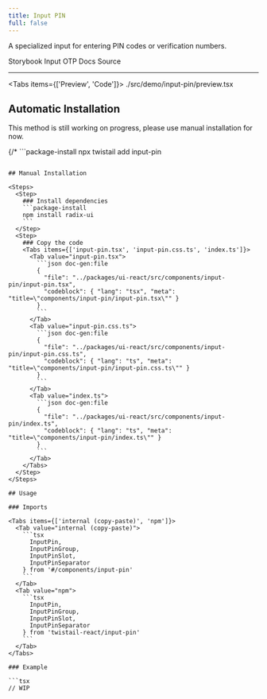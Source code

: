 ```yaml
---
title: Input PIN
full: false
---
```


A specialized input for entering PIN codes or verification numbers.

<Badges>
  <BadgeLink href="https://storybook.twistail.com/?path=/docs/base-components-input-pin--docs" external>
    Storybook
  </BadgeLink>
  <BadgeLink href="https://input-otp.rodz.dev" external>
    Input OTP Docs
  </BadgeLink>
  <BadgeLink href="https://github.com/riipandi/twistail/tree/main/packages/ui-react/src/components/input-pin" external>
    Source
  </BadgeLink>
</Badges>

---


<Tabs items={['Preview', 'Code']}>
  <Tab value="Preview" className="rounded-b-xl flex min-h-44 flex-wrap items-center justify-center gap-4 py-20 not-prose">
    <Demo />
  </Tab>
  <Tab value="Code">
    <include cwd lang="tsx">./src/demo/input-pin/preview.tsx</include>
  </Tab>
</Tabs>

## Automatic Installation

<Callout type='warn'>
  This method is still working on progress, please use manual installation for now.
</Callout>

{/* ```package-install
npx twistail add input-pin
``` */}

## Manual Installation

<Steps>
  <Step>
    ### Install dependencies
    ```package-install
    npm install radix-ui
    ```
  </Step>
  <Step>
    ### Copy the code
    <Tabs items={['input-pin.tsx', 'input-pin.css.ts', 'index.ts']}>
      <Tab value="input-pin.tsx">
        ```json doc-gen:file
        {
          "file": "../packages/ui-react/src/components/input-pin/input-pin.tsx",
          "codeblock": { "lang": "tsx", "meta": "title=\"components/input-pin/input-pin.tsx\"" }
        }
        ```
      </Tab>
      <Tab value="input-pin.css.ts">
        ```json doc-gen:file
        {
          "file": "../packages/ui-react/src/components/input-pin/input-pin.css.ts",
          "codeblock": { "lang": "ts", "meta": "title=\"components/input-pin/input-pin.css.ts\"" }
        }
        ```
      </Tab>
      <Tab value="index.ts">
        ```json doc-gen:file
        {
          "file": "../packages/ui-react/src/components/input-pin/index.ts",
          "codeblock": { "lang": "ts", "meta": "title=\"components/input-pin/index.ts\"" }
        }
        ```
      </Tab>
    </Tabs>
  </Step>
</Steps>

## Usage

### Imports

<Tabs items={['internal (copy-paste)', 'npm']}>
  <Tab value="internal (copy-paste)">
    ```tsx
      InputPin,
      InputPinGroup,
      InputPinSlot,
      InputPinSeparator
    } from '#/components/input-pin'
    ```
  </Tab>
  <Tab value="npm">
    ```tsx
      InputPin,
      InputPinGroup,
      InputPinSlot,
      InputPinSeparator
    } from 'twistail-react/input-pin'
    ```
  </Tab>
</Tabs>

### Example

```tsx
// WIP
```
